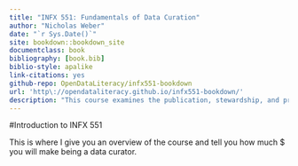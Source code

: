 ```yaml
--- 
title: "INFX 551: Fundamentals of Data Curation"
author: "Nicholas Weber"
date: "`r Sys.Date()`"
site: bookdown::bookdown_site
documentclass: book
bibliography: [book.bib]
biblio-style: apalike
link-citations: yes
github-repo: OpenDataLiteracy/infx551-bookdown
url: 'http\://opendataliteracy.github.io/infx551-bookdown/'
description: "This course examines the publication, stewardship, and preservation of digital data."
---
```


#Introduction to INFX 551

This is where I give you an overview of the course and tell you how much $ you will make being a data curator.
